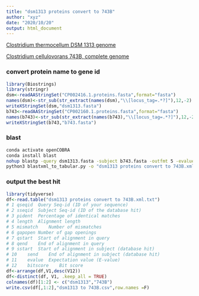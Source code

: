 ```yaml
---
title: "dsm1313 proteins convert to 743B"
author: "xyz"
date: "2020/10/20"
output: html_document
---
```


  [Clostridium thermocellum DSM 1313 genome](https://www.ncbi.nlm.nih.gov/nuccore/CP002416.1)  
  
  [Clostridium cellulovorans 743B, complete genome](https://www.ncbi.nlm.nih.gov/nuccore/CP002160)  
  


### convert protein name to gene id

```r
library(Biostrings)
library(stringr)
dsm<-readAAStringSet("CP002416.1.proteins.fasta",format="fasta")
names(dsm)<-str_sub(str_extract(names(dsm),"\\[locus_tag=.*?]"),12,-2)
writeXStringSet(dsm,"dsm1313.fasta")
b743<-readAAStringSet("CP002160.1.proteins.fasta",format="fasta")
names(b743)<-str_sub(str_extract(names(b743),"\\[locus_tag=.*?]"),12,-2)
writeXStringSet(b743,"b743.fasta")
```

### blast

```bash
conda activate openCOBRA
conda install blast
nohup blastp -query dsm1313.fasta -subject b743.fasta -outfmt 5 -evalue 1e-6 -out "dsm1313 proteins convert to 743B.xml" &>"dsm1313 proteins convert to 743B.log" &
python3 blastxml_to_tabular.py -o "dsm1313 proteins convert to 743B.xml.txt" -c std "dsm1313 proteins convert to 743B.xml"
```

### output the best hit

```r
library(tidyverse)
df<-read.table("dsm1313 proteins convert to 743B.xml.txt")
# 1	qseqid	Query Seq-id (ID of your sequence)
# 2	sseqid	Subject Seq-id (ID of the database hit)
# 3	pident	Percentage of identical matches
# 4	length	Alignment length
# 5	mismatch	Number of mismatches
# 6	gapopen	Number of gap openings
# 7	qstart	Start of alignment in query
# 8	qend	End of alignment in query
# 9	sstart	Start of alignment in subject (database hit)
# 10	send	End of alignment in subject (database hit)
# 11	evalue	Expectation value (E-value)
# 12	bitscore	Bit score
df<-arrange(df,V1,desc(V12))
df<-distinct(df, V1, .keep_all = TRUE)
colnames(df)[1:2] <- c("dsm1313","743B")
write.csv(df[,1:2],"dsm1313 to 743B.csv",row.names =F)
```

